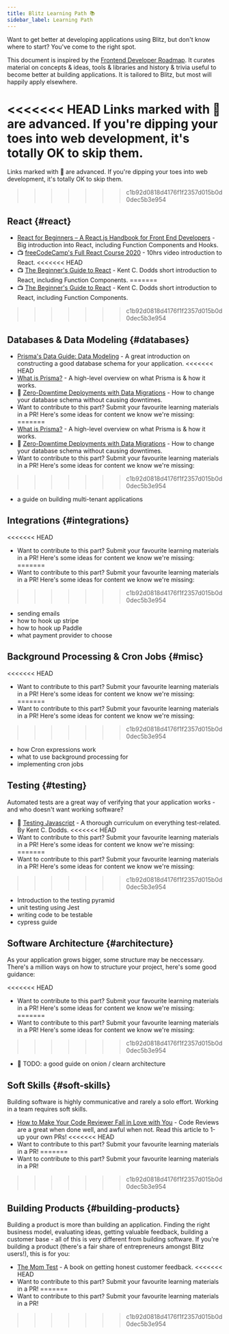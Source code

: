 ```yaml
---
title: Blitz Learning Path 📚
sidebar_label: Learning Path
---
```


Want to get better at developing applications using Blitz, but don't know
where to start? You've come to the right spot.

This document is inspired by the
[Frontend Developer Roadmap](https://roadmap.sh/frontend). It curates
material on concepts & ideas, tools & libraries and history & trivia
useful to become better at building applications. It is tailored to Blitz,
but most will happily apply elsewhere.

<Card type="info">

<<<<<<< HEAD
Links marked with 🥷 are advanced. If you're dipping your toes into web
development, it's totally OK to skip them.
=======
Links marked with 🥷 are advanced. If you're dipping your toes into
web development, it's totally OK to skip them.
>>>>>>> c1b92d0818d4176f1f2357d015b0d0dec5b3e954

</Card>

## React {#react}

- [React for Beginners – A React.js Handbook for Front End Developers](https://www.freecodecamp.org/news/react-beginner-handbook) -
  Big introduction into React, including Function Components and Hooks.
- 📺
  [freeCodeCamp's Full React Course 2020](https://www.youtube.com/watch?v=4UZrsTqkcW4) -
  10hrs video introduction to React.
<<<<<<< HEAD
- 📺
  [The Beginner's Guide to React](https://egghead.io/courses/the-beginner-s-guide-to-react) -
  Kent C. Dodds short introduction to React, including Function
  Components.
=======
- 📺 [The Beginner's Guide to React](https://egghead.io/courses/the-beginner-s-guide-to-react) - Kent C. Dodds short introduction to React, including Function Components.
>>>>>>> c1b92d0818d4176f1f2357d015b0d0dec5b3e954

## Databases & Data Modeling {#databases}

- [Prisma's Data Guide: Data Modeling](https://www.prisma.io/dataguide/datamodeling) -
  A great introduction on constructing a good database schema for your
  application.
<<<<<<< HEAD
- [What is Prisma?](https://www.prisma.io/docs/concepts/overview/what-is-prisma) -
  A high-level overview on what Prisma is & how it works.
- 🥷
  [Zero-Downtime Deployments with Data Migrations](https://engineering.wework.com/zero-downtime-deployments-with-data-migrations-2e337df48b8f) -
  How to change your database schema without causing downtimes.
- Want to contribute to this part? Submit your favourite learning
  materials in a PR! Here's some ideas for content we know we're missing:
=======
- [What is Prisma?](https://www.prisma.io/docs/concepts/overview/what-is-prisma) - A high-level overview on what Prisma is & how it works.
- 🥷
  [Zero-Downtime Deployments with Data Migrations](https://engineering.wework.com/zero-downtime-deployments-with-data-migrations-2e337df48b8f) -
  How to change your database schema without causing downtimes.
- Want to contribute to this part? Submit your favourite learning materials in a PR! Here's some ideas for content we know we're missing:
>>>>>>> c1b92d0818d4176f1f2357d015b0d0dec5b3e954
  - a guide on building multi-tenant applications

## Integrations {#integrations}

<<<<<<< HEAD
- Want to contribute to this part? Submit your favourite learning
  materials in a PR! Here's some ideas for content we know we're missing:
=======
- Want to contribute to this part? Submit your favourite learning materials in a PR! Here's some ideas for content we know we're missing:
>>>>>>> c1b92d0818d4176f1f2357d015b0d0dec5b3e954
  - sending emails
  - how to hook up stripe
  - how to hook up Paddle
  - what payment provider to choose

## Background Processing & Cron Jobs {#misc}

<<<<<<< HEAD
- Want to contribute to this part? Submit your favourite learning
  materials in a PR! Here's some ideas for content we know we're missing:
=======
- Want to contribute to this part? Submit your favourite learning materials in a PR! Here's some ideas for content we know we're missing:
>>>>>>> c1b92d0818d4176f1f2357d015b0d0dec5b3e954
  - how Cron expressions work
  - what to use background processing for
  - implementing cron jobs

## Testing {#testing}

Automated tests are a great way of verifying that your application works -
and who doesn't want working software?

- 💸 [Testing Javascript](https://testingjavascript.com) - A thorough
  curriculum on everything test-related. By Kent C. Dodds.
<<<<<<< HEAD
- Want to contribute to this part? Submit your favourite learning
  materials in a PR! Here's some ideas for content we know we're missing:
=======
- Want to contribute to this part? Submit your favourite learning materials in a PR! Here's some ideas for content we know we're missing:
>>>>>>> c1b92d0818d4176f1f2357d015b0d0dec5b3e954
  - Introduction to the testing pyramid
  - unit testing using Jest
  - writing code to be testable
  - cypress guide

## Software Architecture {#architecture}

As your application grows bigger, some structure may be neccessary.
There's a million ways on how to structure your project, here's some good
guidance:

<<<<<<< HEAD
- Want to contribute to this part? Submit your favourite learning
  materials in a PR! Here's some ideas for content we know we're missing:
=======
- Want to contribute to this part? Submit your favourite learning materials in a PR! Here's some ideas for content we know we're missing:
>>>>>>> c1b92d0818d4176f1f2357d015b0d0dec5b3e954
  - 🥷 TODO: a good guide on onion / clearn architecture

## Soft Skills {#soft-skills}

Building software is highly communicative and rarely a solo effort.
Working in a team requires soft skills.

- [How to Make Your Code Reviewer Fall in Love with You](https://mtlynch.io/code-review-love/) -
  Code Reviews are a great when done well, and awful when not. Read this
  article to 1-up your own PRs!
<<<<<<< HEAD
- Want to contribute to this part? Submit your favourite learning
  materials in a PR!
=======
- Want to contribute to this part? Submit your favourite learning materials in a PR!
>>>>>>> c1b92d0818d4176f1f2357d015b0d0dec5b3e954

## Building Products {#building-products}

Building a product is more than building an application. Finding the right
business model, evaluating ideas, getting valuable feedback, building a
customer base - all of this is very different from building software. If
you're building a product (there's a fair share of entrepreneurs amongst
Blitz users!), this is for you:

<!--alex disable dad-mom -->

- [The Mom Test](http://momtestbook.com) - A book on getting honest
  customer feedback.
<<<<<<< HEAD
- Want to contribute to this part? Submit your favourite learning
  materials in a PR!
=======
- Want to contribute to this part? Submit your favourite learning materials in a PR!
>>>>>>> c1b92d0818d4176f1f2357d015b0d0dec5b3e954

<!--alex enable dad-mom -->
